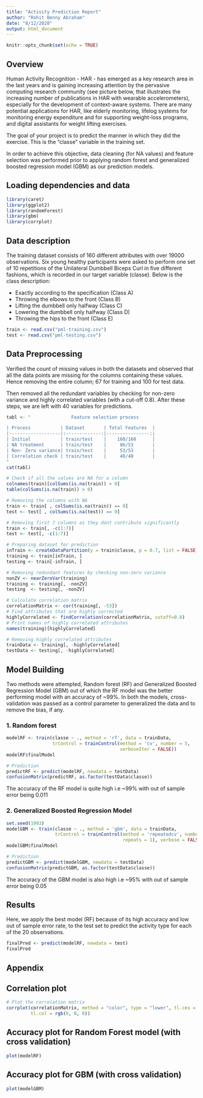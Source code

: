 ```yaml
---
title: "Activity Prediction Report"
author: "Rohit Benny Abraham"
date: "8/12/2020"
output: html_document
---
```


```r
knitr::opts_chunk$set(echo = TRUE)
```

## Overview
Human Activity Recognition - HAR - has emerged as a key research area in the 
last years and is gaining increasing attention by the pervasive computing 
research community (see picture below, that illustrates the increasing number 
of publications in HAR with wearable accelerometers), especially for the 
development of context-aware systems. There are many potential applications for 
HAR, like elderly monitoring, lifelog systems for monitoring energy 
expenditure and for supporting weight-loss programs, and digital assistants for 
weight lifting exercises.

The goal of your project is to predict the manner in which they did the 
exercise. This is the "classe" variable in the training set.  

In order to achieve this objective, data cleaning (for NA values) and feature 
selection was performed prior to applying random forest and generalized 
boosted regression model (GBM) as our prediction models.

## Loading dependencies and data
```r
library(caret)
library(ggplot2)
library(randomForest)
library(gbm)
library(corrplot)
```

## Data description

The training dataset consists of 160 different attributes with over 19000 
observations. Six young healthy participants were asked to perform one set of 10 
repetitions of the Unilateral Dumbbell Biceps Curl in five different fashions, 
which is recorded in our target variable (classe). Below is the class 
description: 

- Exactly according to the specification (Class A)
- Throwing the elbows to the front (Class B)
- Lifting the dumbbell only halfway (Class C)
- Lowering the dumbbell only halfway (Class D)
- Throwing the hips to the front (Class E)


```r
train <- read.csv("pml-training.csv")
test <- read.csv("pml-testing.csv")
```

## Data Preprocessing

Verified the count of missing values in both the datasets and observed that all 
the data points are missing for the columns containing these values. Hence 
removing the entire column; 67 for training and 100 for test data.

Then removed all the redundant variables by checking for non-zero variance and 
highly correlated variables (with a cut-off 0.8). After these steps, we are left 
with 40 variables for predictions.

```r
tabl <- "               Feature selection process

| Process           | Dataset       | Total Features  |
|-------------------|:-------------:|----------------:|
| Initial           | train/test    |    160/160      |
| NA treatment      | train/test    |     86/53       |
| Non- Zero variance| train/test    |     53/53       |
| Correlation check | train/test    |     40/40       |
"
cat(tabl)
```

```r
# Check if all the values are NA for a column
colnames(train)[colSums(is.na(train)) > 0]
table(colSums(is.na(train)) > 0)

# Removing the columns with NA
train <- train[ , colSums(is.na(train)) == 0]
test <- test[ , colSums(is.na(test)) == 0]

# Removing first 7 columns as they dont contribute significantly
train <- train[, -c(1:7)]
test <- test[, -c(1:7)]

# Preparing dataset for prediction 
inTrain <- createDataPartition(y = train$classe, p = 0.7, list = FALSE)
training <- train[inTrain, ]
testing <- train[-inTrain, ]

# Removing redundant features by checking non-zero variance
nonZV <- nearZeroVar(training)
training <- training[, -nonZV]
testing  <- testing[, -nonZV]

# Calculate correlation matrix
correlationMatrix <- cor(training[, -53])
# Find attributes that are highly corrected
highlyCorrelated <- findCorrelation(correlationMatrix, cutoff=0.8)
# Print names of highly correlated attributes
names(training)[highlyCorrelated]

# Removing highly correlated attributes
trainData <- training[, -highlyCorrelated]
testData <- testing[, -highlyCorrelated]
```

## Model Building

Two methods were attempted, Random forest (RF) and Generalized Boosted 
Regression Model (GBM) out of which the RF model was the better performing model 
with an accuracy of ~99%. In both the models, cross-validation was passed as a 
control parameter to generalized the data and to remove the bias, if any.

### 1. Random forest

```r
modelRF <- train(classe ~ ., method = 'rf', data = trainData, 
                 trControl = trainControl(method = 'cv', number = 5, 
                                          verboseIter = FALSE))
modelRF$finalModel

# Prediction
predictRF <- predict(modelRF, newdata = testData)
confusionMatrix(predictRF, as.factor(testData$classe))
```

The accuracy of the RF model is quite high i.e ~99% with out of sample error 
being 0.011

### 2. Generalized Boosted Regression Model

```r
set.seed(1993)
modelGBM <- train(classe ~ ., method = 'gbm', data = trainData,
                  trControl = trainControl(method = 'repeatedcv', number = 5,
                                           repeats = 1), verbose = FALSE)
modelGBM$finalModel

# Prediction
predictGBM <- predict(modelGBM, newdata = testData)
confusionMatrix(predictGBM, as.factor(testData$classe))
```

The accuracy of the GBM model is also high i.e ~95% with out of sample error 
being 0.05

## Results

Here, we apply the best model (RF) because of its high accuracy and low out of 
sample error rate, to the test set to predict the activity type 
for each of the 20 observations.

```r
finalPred <- predict(modelRF, newdata = test)
finalPred
```

## Appendix

## Correlation plot 

```r
# Plot the correlation matrix
corrplot(correlationMatrix, method = "color", type = "lower", tl.cex = 0.8, 
         tl.col = rgb(0, 0, 0))
```

## Accuracy plot for Random Forest model (with cross validation)

```r
plot(modelRF)
```

## Accuracy plot for GBM (with cross validation)

```r
plot(modelGBM)
```

